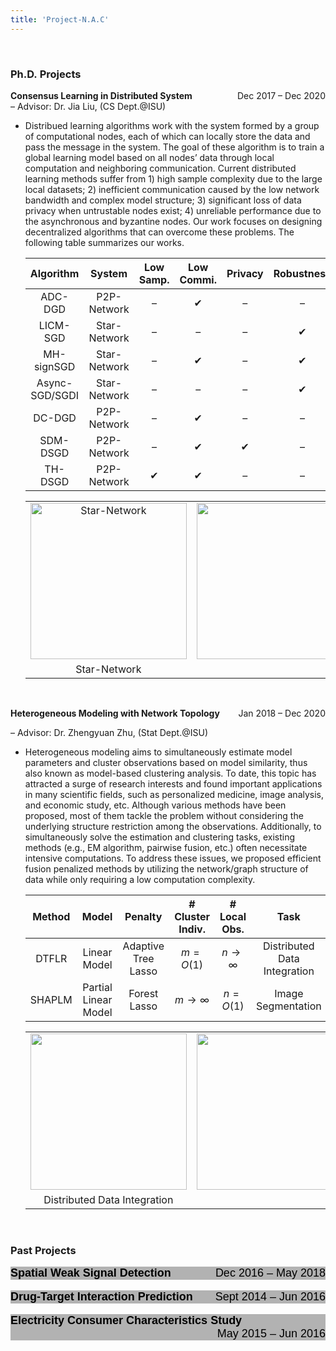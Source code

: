 ```yaml
---
title: 'Project-N.A.C'
---
```

&nbsp;
<html>
<head>
<meta name="viewport" content="width=device-width, initial-scale=1">
<style>

.collapsible {
  background-color: #b2b2b2;
  color: black;
  cursor: pointer;
  padding: 0px;
  width: 100%;
  border: none;
  text-align: left;
  outline: none;
  font-size: 18px;
}

.active, .collapsible:hover {
  background-color: white;
}

.content {
  padding: 0 18px;
  max-height: 0;
  overflow: hidden;
  transition: max-height 0.2s ease-out;
  background-color: #ffffff;
}
</style>
</head>
<body>
<!-- <IMG SRC="files/case1.gif"> -->
### **Ph.D. Projects**

**Consensus Learning in Distributed System**  [Dec 2017 – Dec 2020]{style="float:right"}   
-- Advisor: Dr. Jia Liu, (CS Dept.@ISU)   

* Distribued learning algorithms work with the system formed by a group of computational nodes, each of which can locally store the data and pass the message in the system. The goal of these algorithm is to train a global learning model based on all nodes’ data through local computation and neighboring communication. Current distributed learning methods suffer from 1) high sample complexity due to the large local datasets; 2) inefficient communication caused by the low network bandwidth and complex model structure; 3) significant loss of data privacy when untrustable nodes exist; 4) unreliable performance due to the asynchronous and byzantine nodes. Our work focuses on designing decentralized algorithms that can overcome these problems. The following table summarizes our works.  
  <center>
| Algorithm | System | Low Samp. | Low Commi. | Privacy  | Robustness | Reference |
|:-:|:-:|:-:|:-:|:-:|:-:|:-:|
|ADC-DGD  | P2P-Network| -- | &#10004;  |-- | --| [INFOCOM'19](https://arxiv.org/pdf/1812.04048.pdf) | 
|LICM-SGD  | Star-Network| -- | --  |-- | &#10004; | [CDC'19](https://arxiv.org/pdf/1909.04532.pdf)| 
| MH-signSGD| Star-Network| -- | &#10004;  |-- |  &#10004;| [SPAWC'20](https://ieeexplore.ieee.org/abstract/document/9154256) | 
|Async-SGD/SGDI  | Star-Network| -- | --  |-- | &#10004; | [CDC'20](https://arxiv.org/pdf/1805.09470.pdf) | 
|DC-DGD |P2P-Network| -- |&#10004;| --|-- | [INFOCOM'20](https://arxiv.org/pdf/1912.03208.pdf)|
|SDM-DSGD |P2P-Network| -- |&#10004; |&#10004;| --|  [MOBIHOC'20](https://arxiv.org/pdf/2001.03836.pdf)|
|TH-DSGD |P2P-Network| &#10004; | &#10004; |-- |-- | [INFOCOM'21]() |
</center>
<center>
|   |   |    | 
|:-:|:-:|:-:|
|![Star-Network](images/Dist_Opt/D1.png){height=250px}|![](images/image_space.png){height=250px} |![P2P-Network](images/Dist_Opt/D2.png){height=250px}|
|Star-Network| |    P2P-Network|
</center>

&nbsp;

**Heterogeneous Modeling with Network Topology**  [Jan 2018 – Dec 2020]{style="float:right"}

-- Advisor: Dr. Zhengyuan Zhu, (Stat Dept.@ISU)    

* Heterogeneous modeling aims to simultaneously estimate model parameters and cluster observations based on model similarity, thus also known as model-based clustering analysis. 
To date, this topic has attracted a surge of research interests and found important applications in many scientific fields, such as personalized medicine, image analysis, and economic study, etc.
Although various methods have been proposed, most of them tackle the problem without considering the underlying structure restriction among the observations. 
Additionally, to simultaneously solve the estimation and clustering tasks, existing methods (e.g., EM algorithm, pairwise fusion, etc.) often necessitate intensive computations.
To address these issues, we proposed efficient fusion penalized methods by utilizing the network/graph structure of data while only requiring a low computation complexity.     
  <center>
| Method | Model | Penalty | # Cluster Indiv. | # Local Obs. | Task | Reference |
|:-:|:-:|:-:|:-:|:-:|:-:|:-:|
|DTFLR  | Linear Model | Adaptive Tree Lasso | $m = O(1)$  | $n \rightarrow \infty$ | Distributed Data Integration | [Short Version](https://arxiv.org/pdf/1905.11549.pdf) | 
|SHAPLM | Partial Linear Model | Forest Lasso | $m \rightarrow \infty$  | $n = O(1)$  | Image Segmentation | [In Prep.]() | 
</center>
<center>
|   |    |     | 
|:-:|:-:|:-:|
|![](images/HM/HM1.png){height=250px} | ![](images/image_space.png){height=250px} | ![](images/HM/HM2.png){height=250px} |
| Distributed Data Integration |    |  Image Segmentation   | 
</center>

&nbsp;

### **Past Projects**
<button class="collapsible">**Spatial Weak Signal Detection**  [Dec 2016 – May 2018]{style="float:right"}  </button>
<div class="content">
-- Advisor: Dr. Zhengyuan Zhu, (Stat Dept.@ISU)  

* We propose a detection method (SCUSUM) to detect weak spatial signals, which is based on the conventional CUSUM method for change-point detection. The statistical properties of SCUSUM are analyzed in our work, which implies that this method could identify the abnormal region w.h.p. We apply this method to fMRI data to identify the active regions.      
* [Preprint](https://lib.dr.iastate.edu/cgi/viewcontent.cgi?article=1049&context=creativecomponents)
  
<center>
|   |   |   |   |
|:-:|:-:|:-:|:-:|
|![](images/SCUSUM/S1.png){width=240px}| ![](images/SCUSUM/S2.png){width=240px} |![](images/SCUSUM/S4.png){width=180px} |![](images/SCUSUM/S5.png){width=180px} |
</center>
</div>
&nbsp;
<button class="collapsible">**Drug-Target Interaction Prediction**  [Sept 2014 – Jun 2016]{style="float:right"}  </button>
<div class="content">
-- Advisor: Dr. Shuqin Zhang (Math Dept.@FDU)   

* We propose a multiview drug-target interaction prediction method (MVDTI) based on network clustering and co-training. This method can identify the drug-target clusters in both drug and target protein similarity networks. We predict potential DTI pairs based on the LINCS database and conducting enrichment analysis on the detected co-modules to assess the prediction accuracy.     
* [Computational Biology and Chemistry'17](https://www.sciencedirect.com/science/article/pii/S1476927117301950)

<center>
|   |   |   |
|:-:|:-:|:-:|
|![](images/DTI/DTI_2.png){width=150px}| ![](images/DTI/DTI_3.png){width=330px} |![](images/DTI/DTI_1.png){width=220px} |
</center>
</div>
&nbsp;
<button class="collapsible">**Electricity Consumer Characteristics Study**  [May 2015 – Jun 2016]{style="float:right"}  </button>
<div class="content">
-- Advisor: Dr. Weiguo Gao (Math Dept.@FDU)  

* We apply the kernel method to estimate the continuous curves of daily data with the missing values. Then the functional k-means algorithm is conducted on the electricity consumption data to cluster Consumers in Shanghai.     
* [Power System Technology'15](http://new.oversea.cnki.net/KCMS/detail/detail.aspx?dbcode=CJFQ&dbname=CJFDLAST2015&filename=DWJS201511025&v=MDU3NzFOcm85SFlZUjhlWDFMdXhZUzdEaDFUM3FUcldNMUZyQ1VSTE9mWWVkcUZ5bmtWN3ZLSVRyQmZiRzRIOVQ=)

<center>
|   |   |
|:-:|:-:|
|![](images/Electricity/ele1.png){width=300px}| ![](images/Electricity/ele2.png){width=300px} |
</center>
</div>
<script>
var coll = document.getElementsByClassName("collapsible");
var i;

for (i = 0; i < coll.length; i++) {
  coll[i].addEventListener("click", function() {
    this.classList.toggle("active");
    var content = this.nextElementSibling;
    if (content.style.maxHeight){
      content.style.maxHeight = null;
    } else {
      content.style.maxHeight = content.scrollHeight + "px";
    } 
  });
}
</script>

</body>
</html>
